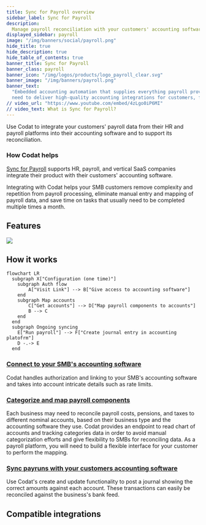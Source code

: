 ```yaml
---
title: Sync for Payroll overview
sidebar_label: Sync for Payroll
description:
  Manage payroll reconciliation with your customers' accounting software
displayed_sidebar: payroll
image: "/img/banners/social/payroll.png"
hide_title: true
hide_description: true
hide_table_of_contents: true
banner_title: Sync for Payroll
banner_class: payroll
banner_icon: "/img/logos/products/logo_payroll_clear.svg"
banner_image: "/img/banners/payroll.png"
banner_text:
  "Embedded accounting automation that supplies everything payroll providers
  need to deliver high-quality accounting integrations for customers, fast."
// video_url: "https://www.youtube.com/embed/4zLgo0iP6MI"
// video_text: What is Sync for Payroll?
---
```



Use Codat to integrate your customers' payroll data from their HR and payroll
platforms into their accounting software and to support its reconciliation.

### How Codat helps

[Sync for Payroll](/sync-for-payroll-api) supports HR, payroll, and vertical
SaaS companies integrate their product with their customers' accounting
software.

Integrating with Codat helps your SMB customers remove complexity and repetition
from payroll processing, eliminate manual entry and mapping of payroll data, and
save time on tasks that usually need to be completed multiple times a month.

## Features

![](/img/use-cases/summary-pages/payroll.png)

## How it works

```mermaid
flowchart LR
  subgraph X["Configuration (one time)"]
    subgraph Auth flow
        A["Visit Link"] --> B["Give access to accounting software"]
    end
    subgraph Map accounts
        C["Get accounts"] --> D["Map payroll components to accounts"]
        B --> C
    end
  end
  subgraph Ongoing syncing
    E["Run payroll"] --> F["Create journal entry in accounting platofrm"]
    D -.-> E
  end
```

### [Connect to your SMB's accounting software](/auth-flow/overview)

Codat handles authorization and linking to your SMB's accounting software and
takes into account intricate details such as rate limits.

### [Categorize and map payroll components](mapping)

Each business may need to reconcile payroll costs, pensions, and taxes to
different nominal accounts, based on their business type and the accounting
software they use. Codat provides an endpoint to read chart of accounts and
tracking categories data in order to avoid manual categorization efforts and
give flexibility to SMBs for reconciling data. As a payroll platform, you will
need to build a flexible interface for your customer to perform the mapping.

### [Sync payruns with your customers accounting software](sync-payroll)

Use Codat's create and update functionality to post a journal showing the
correct amounts against each account. These transactions can easily be
reconciled against the business's bank feed.

## Compatible integrations

<IntegrationsList filter={integrationsFilterPayroll} />
